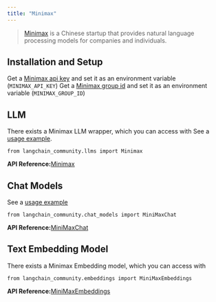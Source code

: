 ```yaml
---
title: "Minimax"
---
```


> [Minimax](https://api.minimax.chat) is a Chinese startup that provides natural language processing models for companies and individuals.

## Installation and Setup

Get a [Minimax api key](https://api.minimax.chat/user-center/basic-information/interface-key) and set it as an environment variable (`MINIMAX_API_KEY`) Get a [Minimax group id](https://api.minimax.chat/user-center/basic-information) and set it as an environment variable (`MINIMAX_GROUP_ID`)

## LLM

There exists a Minimax LLM wrapper, which you can access with See a [usage example](/oss/integrations/llms/minimax).

```
from langchain_community.llms import Minimax
```

**API Reference:**[Minimax](https://python.langchain.com/api_reference/community/llms/langchain_community.llms.minimax.Minimax.html)

## Chat Models

See a [usage example](/oss/integrations/chat/minimax)

```
from langchain_community.chat_models import MiniMaxChat
```

**API Reference:**[MiniMaxChat](https://python.langchain.com/api_reference/community/chat_models/langchain_community.chat_models.minimax.MiniMaxChat.html)

## Text Embedding Model

There exists a Minimax Embedding model, which you can access with

```
from langchain_community.embeddings import MiniMaxEmbeddings
```

**API Reference:**[MiniMaxEmbeddings](https://python.langchain.com/api_reference/community/embeddings/langchain_community.embeddings.minimax.MiniMaxEmbeddings.html)
